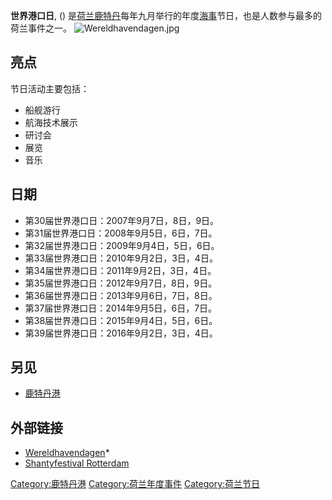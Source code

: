 {{unreferenced|time=2016-10-09T10:10:40+00:00}}
'''世界港口日''', ({{lang-nl|Wereldhavendagen}}) 是[[荷兰|荷兰]][[鹿特丹|鹿特丹]]每年九月举行的年度[[海事|海事]]节日，也是人数参与最多的荷兰事件之一。
[[File:Wereldhavendagen.jpg|thumb]]

==亮点==
节日活动主要包括：
* 船舰游行
* 航海技术展示
* 研讨会
* 展览
* 音乐

==日期==
* 第30届世界港口日：2007年9月7日，8日，9日。
* 第31届世界港口日：2008年9月5日，6日，7日。
* 第32届世界港口日：2009年9月4日，5日，6日。
* 第33届世界港口日：2010年9月2日，3日，4日。
* 第34届世界港口日：2011年9月2日，3日，4日。
* 第35届世界港口日：2012年9月7日，8日，9日。
* 第36届世界港口日：2013年9月6日，7日，8日。
* 第37届世界港口日：2014年9月5日，6日，7日。
* 第38届世界港口日：2015年9月4日，5日，6日。
* 第39届世界港口日：2016年9月2日，3日，4日。

==另见==
{{Commonscat|Wereldhavendagen}}
* [[鹿特丹港|鹿特丹港]]

==外部链接==
* [http://www.wereldhavendagen.nl/ Wereldhavendagen]*{{Wayback|url=http://www.wereldhavendagen.nl/ |date=20070623043210 }}
* [http://www.shantyfestivalrotterdam.nl Shantyfestival Rotterdam] {{Wayback|url=http://www.shantyfestivalrotterdam.nl/ |date=20220424215928 }}

{{DEFAULTSORT:World Port Days}}
[[Category:鹿特丹港|Category:鹿特丹港]]
[[Category:荷兰年度事件|Category:荷兰年度事件]]
[[Category:荷兰节日|Category:荷兰节日]]